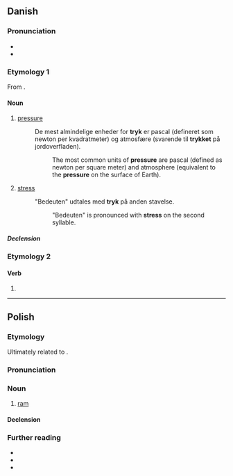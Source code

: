 ==Danish==

===Pronunciation===
* {{IPA|da|[ˈtˢʁ̥œɡ̊]}}
* {{homophones|da|tryg}}

===Etymology 1===
From {{m|da|trykke||press}}.

====Noun====
{{da-noun|trykket|tryk|g=n}}

# {{lb|da|physics}} [[pressure]]
#: De mest almindelige enheder for '''tryk''' er pascal (defineret som newton per kvadratmeter) og atmosfære (svarende til '''trykket''' på jordoverfladen).
#:: The most common units of '''pressure''' are pascal (defined as newton per square meter) and atmosphere (equivalent to the '''pressure''' on the surface of Earth).
# {{lb|da|linguistics}} [[stress]]
#: "Bedeuten" udtales med '''tryk''' på anden stavelse.
#:: "Bedeuten" is pronounced with '''stress''' on the second syllable.

=====Declension=====
{{da-noun-infl|et|dc=1}}

===Etymology 2===
{{nonlemma}}

====Verb====
{{head|da|verb form}}

# {{imperative of|da|trykke}}

----

==Polish==

===Etymology===
Ultimately related to {{m|pl|trykać}}.

===Pronunciation===
{{pl-p|a=LL-Q809 (pol)-Poemat-tryk.wav}}

===Noun===
{{pl-noun|m-an}}

# [[ram]] {{gl|male sheep}}
#: {{syn|pl|baran}}

====Declension====
{{pl-decl-noun-m-an}}

===Further reading===
* {{R:pl:WSJP}}
* {{R:pl:PWN}}
* {{source|Słownik etymologiczny języka polskiego/tryk|lang=pl}}

{{C|pl|Male animals|Sheep}}